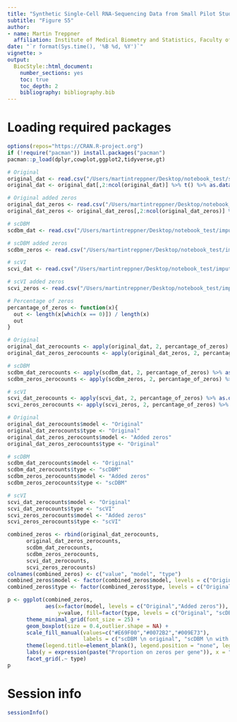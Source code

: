 ```yaml
---
title: "Synthetic Single-Cell RNA-Sequencing Data from Small Pilot Studies using Deep Generative Models"
subtitle: "Figure S5"
author:
- name: Martin Treppner
  affiliation: Institute of Medical Biometry and Statistics, Faculty of Medicine and Medical Center - University of Freiburg
date: "`r format(Sys.time(), '%B %d, %Y')`"
vignette: >
output:
  BiocStyle::html_document:
    number_sections: yes
    toc: true
    toc_depth: 2
    bibliography: bibliography.bib
---
```


# Loading required packages  

```r
options(repos="https://CRAN.R-project.org")
if (!require("pacman")) install.packages("pacman")
pacman::p_load(dplyr,cowplot,ggplot2,tidyverse,gt)
```

```r
# Original 
original_dat <- read.csv("/Users/martintreppner/Desktop/notebook_test/segerstolpe_hvg.csv")
original_dat <- original_dat[,2:ncol(original_dat)] %>% t() %>% as.data.frame()

# Original added zeros
original_dat_zeros <- read.csv("/Users/martintreppner/Desktop/notebook_test/segerstolpe_hvg_zeros.csv", header = TRUE)
original_dat_zeros <- original_dat_zeros[,2:ncol(original_dat_zeros)] %>% t() %>% as.data.frame()

# scDBM
scdbm_dat <- read.csv("/Users/martintreppner/Desktop/notebook_test/imputation_scdbm.csv", header = TRUE)

# scDBM added zeros
scdbm_zeros <- read.csv("/Users/martintreppner/Desktop/notebook_test/imputation_scdbm_zeros.csv", header = TRUE)

# scVI
scvi_dat <- read.csv("/Users/martintreppner/Desktop/notebook_test/imputation_scvi.csv", header = TRUE)

# scVI added zeros
scvi_zeros <- read.csv("/Users/martintreppner/Desktop/notebook_test/imputation_scvi_zeros.csv", header = TRUE)
```

```r
# Percentage of zeros
percantage_of_zeros <- function(x){
  out <- length(x[which(x == 0)]) / length(x)
  out
}

# Original
original_dat_zerocounts <- apply(original_dat, 2, percantage_of_zeros) %>% as.data.frame() 
original_dat_zeros_zerocounts <- apply(original_dat_zeros, 2, percantage_of_zeros) %>% as.data.frame() 

# scDBM
scdbm_dat_zerocounts <- apply(scdbm_dat, 2, percantage_of_zeros) %>% as.data.frame() 
scdbm_zeros_zerocounts <- apply(scdbm_zeros, 2, percantage_of_zeros) %>% as.data.frame() 

# scVI
scvi_dat_zerocounts <- apply(scvi_dat, 2, percantage_of_zeros) %>% as.data.frame() 
scvi_zeros_zerocounts <- apply(scvi_zeros, 2, percantage_of_zeros) %>% as.data.frame() 
```

```r
# Original
original_dat_zerocounts$model <- "Original"
original_dat_zerocounts$type <- "Original"
original_dat_zeros_zerocounts$model <- "Added zeros"
original_dat_zeros_zerocounts$type <- "Original"

# scDBM
scdbm_dat_zerocounts$model <- "Original"
scdbm_dat_zerocounts$type <- "scDBM"
scdbm_zeros_zerocounts$model <- "Added zeros"
scdbm_zeros_zerocounts$type <- "scDBM"

# scVI
scvi_dat_zerocounts$model <- "Original"
scvi_dat_zerocounts$type <- "scVI"
scvi_zeros_zerocounts$model <- "Added zeros"
scvi_zeros_zerocounts$type <- "scVI"
```

```r
combined_zeros <- rbind(original_dat_zerocounts, 
      original_dat_zeros_zerocounts, 
      scdbm_dat_zerocounts, 
      scdbm_zeros_zerocounts, 
      scvi_dat_zerocounts, 
      scvi_zeros_zerocounts)
colnames(combined_zeros) <- c("value", "model", "type")
combined_zeros$model <- factor(combined_zeros$model, levels = c("Original","Added zeros"))
combined_zeros$type <- factor(combined_zeros$type, levels = c("Original", "scDBM", "scVI"))
```

```r
p <- ggplot(combined_zeros, 
            aes(x=factor(model, levels = c("Original","Added zeros")), 
                y=value, fill=factor(type, levels = c("Original", "scDBM", "scVI")))) +
      theme_minimal_grid(font_size = 25) +
      geom_boxplot(size = 0.4,outlier.shape = NA) +
      scale_fill_manual(values=c("#E69F00","#0072B2","#009E73"), 
                        labels = c("scDBM \n original", "scDBM \n with zeros", "scVI original", "scVI with zeros")) +
      theme(legend.title=element_blank(), legend.position = "none", legend.justification = "center") +
      labs(y = expression(paste("Proportion on zeros per gene")), x = "") +
      facet_grid(.~ type)
p
```

# Session info  

```r
sessionInfo()
```




